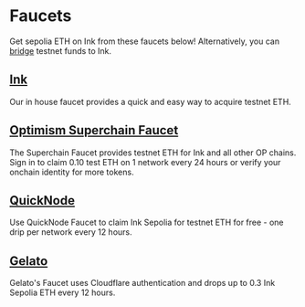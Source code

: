 # Faucets

Get sepolia ETH on Ink from these faucets below! Alternatively, you can [bridge](/tools/bridges) testnet funds to Ink.

## [Ink](https://inkonchain.com/faucet)

Our in house faucet provides a quick and easy way to acquire testnet ETH.

## [Optimism Superchain Faucet](https://console.optimism.io/faucet)

The Superchain Faucet provides testnet ETH for Ink and all other OP chains. Sign in to claim 0.10 test ETH on 1 network every 24 hours or verify your onchain identity for more tokens.

## [QuickNode](https://faucet.quicknode.com/drip)

Use QuickNode Faucet to claim Ink Sepolia for testnet ETH for free - one drip per network every 12 hours.

## [Gelato](https://faucet-gel-sepolia.inkonchain.com)

Gelato's Faucet uses Cloudflare authentication and drops up to 0.3 Ink Sepolia ETH every 12 hours.
